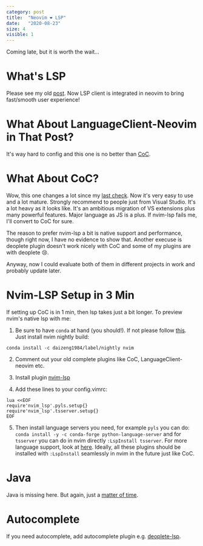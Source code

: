 ```yaml
---
category: post
title:  "Neovim ❤ LSP"
date:   "2020-08-23"
size: 4
visible: 1
---
```


Coming late, but it is worth the wait...

# What's LSP
Please see my old [post](./2018-11-05-language-server-protocol). Now LSP client is integrated in neovim to bring fast/smooth user experience!

# What About LanguageClient-Neovim in That Post?
It's way hard to config and this one is no better than [CoC](https://github.com/neoclide/coc.nvim).


# What About CoC?
Wow, this one changes a lot since my [last check](./2018-11-05-language-server-protocol). Now it's very easy to use and a lot mature. Strongly recommend to people just from Visual Studio. It's a lot heavy as it looks like. It's an ambitious migration of VS extensions plus many powerful features. Major language as JS is a plus. If nvim-lsp fails me, I'll convert to CoC for sure.

The reason to prefer nvim-lsp a bit is native support and performance, though right now, I have no evidence to show that. Another execuse is deoplete plugin doesn't work nicely with CoC and some of my plugins are with deoplete 😢.

Anyway, now I could evaluate both of them in different projects in work and probably update later.

# Nvim-LSP Setup in 3 Min
If setting up CoC is in 1 min, then lsp takes just a bit longer. To preview nvim's native lsp with me:

1. Be sure to have `conda` at hand (you should!). If not please follow [this](https://github.com/daizeng1984/dotfiles/blob/master/installConda.sh#L16-L17). Just install nvim nightly build:
```
conda install -c daizeng1984/label/nightly nvim
```


2. Comment out your old complete plugins like CoC, LanguageClient-neovim etc.

3. Install plugin [nvim-lsp](https://github.com/neovim/nvim-lsp)

4. Add these lines to your config.vimrc:

```
lua <<EOF
require'nvim_lsp'.pyls.setup{}
require'nvim_lsp'.tsserver.setup{}
EOF
```

5. Then install language servers you need, for example `pyls` you can do: `conda install -y -c conda-forge python-language-server` and for `tsserver` you can do in nvim directly `:LspInstall tsserver`. For more language support, look at [here](https://github.com/neovim/nvim-lsp#user-content-configurations). Ideally, all these plugins should be installed with `:LspInstall` seamlessly in nvim in the future just like CoC.

# Java
Java is missing here. But again, just a [matter of time](https://github.com/neovim/nvim-lsp/pull/245).

# Autocomplete
If you need autocomplete, add autocomplete plugin e.g. [deoplete-lsp](https://github.com/Shougo/deoplete-lsp).

